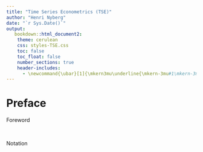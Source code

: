 ---
title: "Time Series Econometrics (TSE)"
author: "Henri Nyberg"
date: "`r Sys.Date()`"
output:
   bookdown::html_document2:
    theme: cerulean
    css: styles-TSE.css
    toc: false
    toc_float: false
    number_sections: true
    header-includes:
      - \newcommand{\ubar}[1]{\mkern3mu\underline{\mkern-3mu#1\mkern-3mu}\mkern3mu}
---

<!-- Use JavaScript to Disable Right-Click -->
<script>
document.addEventListener('contextmenu', event => event.preventDefault());
</script>

<!-- Custom JavaScript for toggling code visibility -->
<script>
function toggleCode(id) {
  var x = document.getElementById(id);
  if (x.style.display === "none") {
    x.style.display = "block";
  } else {
    x.style.display = "none";
  }
}
</script>



<!-- Visibility selections. display: none;? 
  <style>

/* Initially hide elements */
.marginnotevideo {
  display: none;
}

.marginnote {
  display: none;
}

  </style>
-->


# Preface {-}

<a class="toggle-link" onclick="toggleCode('foreword')">Foreword</a>
<div id="foreword" style="display:none;">

This material is contained from various sources. The material is largely based on the materials of the many courses on time series analysis held by Professor emeritus Pentti Saikkonen at the University of Helsinki. Many thanks to him for giving access to the previous course materials, especially on the course *Stationaariset aikasarjat* (2015). Thanks also to Professor Mika Meitz and his lecture notes "Lecture Notes on Time Series Econometrics" concerning the English translation. 

- Aikasarja-analyysi / Time Series Analysis at the Univ. of Turku 2016-2025.


Other sources and potential references include the following:

- Brockwell, P.J. \& R.A. Davis (1996 or 2002). Introduction to Time Series and Forecasting. Springer (2002, 2nd ed.).

- Franses, P.H. \& D. van Dijk (2000). Non-linear time series models in empirical finance. Cambridge University Press.

- Hamilton, J. (1994). Time Series Analysis. Princeton University Press.

- L\"{u}tkepohl, H. \& M. Kr\"{a}tzig (2004). Applied Time Series Econometrics. Cambridge University Press.

- Tsay, R.S. (2010). Analysis of Financial Time Series. Wiley

- Verbeek, M. (2008). A Guide To Modern Econometrics. John Wiley \& Sons. Third Edition

These materials focus largely on univariate time series models, but we will also briefly consider the main points of multiple time series, specifically vector autoregressive (VAR) models and cointegration. Moreover, we will also consider some basics of machine learning techniques in time series econometrics. The empirical examples (carried out by RStudio) provide illustration of the theoretical basis. The empirical examples are mostly from economic and financial applications, but the methods are applicable in many other fields as well.

Some empirical examples are based on well-known journal articles:

- Hall, R.E. (1978). Stochastic implications of the life cycle-permanent income hypothesis: Theory and evidence. Journal of Political Economy, 86(6), 971--987.

- Stock, J.H & M.W. Watson (2001). Vector Autoregressions. Journal of Economic Perspectives, 15(4), 101--115.


Datasets and data sources used in this lecture manuscript:

- Shiller data: Robert Shiller's data on Irrational Exuberance

- FRED data

- quantmod R package

Thanks also to BSc Juho Pitkäranta for helping with translation and setting up this version. All remaining errors are by the author. 
</div>

&nbsp;

<a class="toggle-link" onclick="toggleCode('notation')">Notation</a> 
<div id="notation" style="display:none;">

On this course, we follow the following notational selections:

- We will use the same notation for random quantities and their realized values. The context should make the difference clear.

- In matrix calculations, vectors are interpreted as column vectors and we might also denote, for example, $y=\left[y_{1}\text{ }\cdots\text{ }y_{T}\right]^{\prime}$, where the superscripted comma denotes transpose of a vector (or elsewhere also of a matrix).

</div>

&nbsp;



